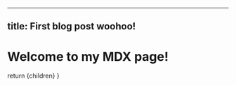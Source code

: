 
---
title: First blog post woohoo!
---
 
# Welcome to my MDX page!
 
  return <MdxLayout>{children}</MdxLayout>
}